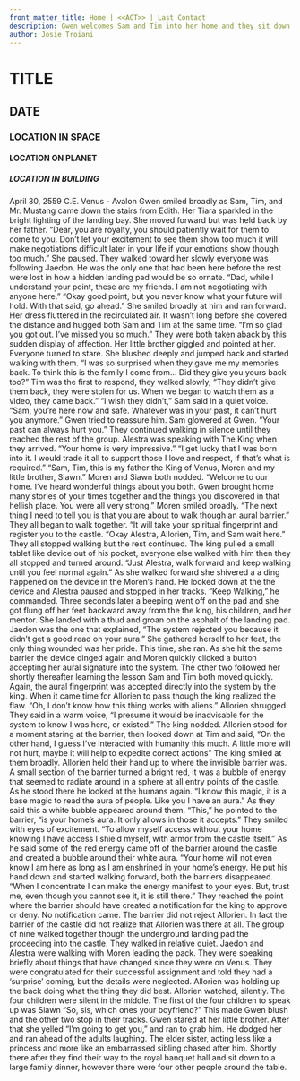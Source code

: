 ```yaml
---
front_matter_title: Home | <<ACT>> | Last Contact
description: Gwen welcomes Sam and Tim into her home and they sit down to a royal dinner.
author: Josie Troiani
---
```

# TITLE

## DATE

### LOCATION IN SPACE

#### LOCATION ON PLANET

##### LOCATION IN BUILDING

April 30, 2559 C.E.
Venus - Avalon
Gwen smiled broadly as Sam, Tim, and Mr. Mustang came down the stairs from Edith. Her Tiara sparkled in the bright lighting of the landing bay. She moved forward but was held back by her father. “Dear, you are royalty, you should patiently wait for them to come to you. Don’t let your excitement to see them show too much it will make negotiations difficult later in your life if your emotions show though too much.” She paused. They walked toward her slowly everyone was following Jaedon. He was the only one that had been here before the rest were lost in how a hidden landing pad would be so ornate.
“Dad, while I understand your point, these are my friends. I am not negotiating with anyone here.”
“Okay good point, but you never know what your future will hold. With that said, go ahead.”
She smiled broadly at him and ran forward. Her dress fluttered in the recirculated air. It wasn’t long before she covered the distance and hugged both Sam and Tim at the same time. “I’m so glad you got out. I’ve missed you so much.”
They were both taken aback by this sudden display of affection. Her little brother giggled and pointed at her. Everyone turned to stare. She blushed deeply and jumped back and started walking with them. “I was so surprised when they gave me my memories back. To think this is the family I come from… Did they give you yours back too?”
Tim was the first to respond, they walked slowly, “They didn’t give them back, they were stolen for us. When we began to watch them as a video, they came back.”
“I wish they didn’t,” Sam said in a quiet voice.
“Sam, you’re here now and safe. Whatever was in your past, it can’t hurt you anymore.” Gwen tried to reassure him.
Sam glowered at Gwen. “Your past can always hurt you.”
They continued walking in silence until they reached the rest of the group. Alestra was speaking with The King when they arrived. “Your home is very impressive.”
“I get lucky that I was born into it. I would trade it all to support those I love and respect, if that’s what is required.”
“Sam, Tim, this is my father the King of Venus, Moren and my little brother, Siawn.” Moren and Siawn both nodded.
“Welcome to our home. I’ve heard wonderful things about you both. Gwen brought home many stories of your times together and the things you discovered in that hellish place. You were all very strong.” Moren smiled broadly. “The next thing I need to tell you is that you are about to walk though an aural barrier.” They all began to walk together. “It will take your spiritual fingerprint and register you to the castle. “Okay Alestra, Allorien, Tim, and Sam wait here.” They all stopped walking but the rest continued. The king pulled a small tablet like device out of his pocket, everyone else walked with him then they all stopped and turned around. “Just Alestra, walk forward and keep walking until you feel normal again.”
As she walked forward she shivered a a ding happened on the device in the Moren’s hand. He looked down at the the device and Alestra paused and stopped in her tracks. “Keep Walking,” he commanded. Three seconds later a beeping went off on the pad and she got flung off her feet backward away from the the king, his children, and her mentor. She landed with a thud and groan on the asphalt of the landing pad.
Jaedon was the one that explained, “The system rejected you because it didn’t get a good read on your aura.” She gathered herself to her feat, the only thing wounded was her pride. This time, she ran. As she hit the same barrier the device dinged again and Moren quickly clicked a button accepting her aural signature into the system. The other two followed her shortly thereafter learning the lesson Sam and Tim both moved quickly. Again, the aural fingerprint was accepted directly into the system by the king.
When it came time for Allorien to pass though the king realized the flaw. “Oh, I don’t know how this thing works with aliens.” Allorien shrugged. They said in a warm voice, “I presume it would be inadvisable for the system to know I was here, or existed.” The king nodded.
Allorien stood for a moment staring at the barrier, then looked down at Tim and said, “On the other hand, I guess I’ve interacted with humanity this much. A little more will not hurt, maybe it will help to expedite correct actions” The king smiled at them broadly.
Allorien held their hand up to where the invisible barrier was. A small section of the barrier turned a bright red, it was a bubble of energy that seemed to radiate around in a sphere at all entry points of the castle. As he stood there he looked at the humans again. “I know this magic, it is a base magic to read the aura of people. Like you I have an aura.” As they said this a white bubble appeared around them. “This,” he pointed to the barrier, “is your home’s aura. It only allows in those it accepts.” They smiled with eyes of excitement.
“To allow myself access without your home knowing I have access I shield myself, with armor from the castle itself.” As he said some of the red energy came off of the barrier around the castle and created a bubble around their white aura. “Your home will not even know I am here as long as I am enshrined in your home’s energy. He put his hand down and started walking forward, both the barriers disappeared. “When I concentrate I can make the energy manifest to your eyes. But, trust me, even though you cannot see it, it is still there.” They reached the point where the barrier should have created a notification for the king to approve or deny. No notification came. The barrier did not reject Allorien. In fact the barrier of the castle did not realize that Allorien was there at all.
The group of nine walked together though the underground landing pad the proceeding into the castle. They walked in relative quiet. Jaedon and Alestra were walking with Moren leading the pack. They were speaking briefly about things that have changed since they were on Venus. They were congratulated for their successful assignment and told they had a ‘surprise’ coming, but the details were neglected. Allorien was holding up the back doing what the thing they did best. Allorien watched, silently.
The four children were silent in the middle. The first of the four children to speak up was Siawn “So, sis, which ones your boyfriend?” This made Gwen blush and the other two stop in their tracks. Gwen stared at her little brother. After that she yelled “I’m going to get you,” and ran to grab him. He dodged her and ran ahead of the adults laughing. The elder sister, acting less like a princess and more like an embarrassed sibling chased after him. Shortly there after they find their way to the royal banquet hall and sit down to a large family dinner, however there were four other people around the table.
